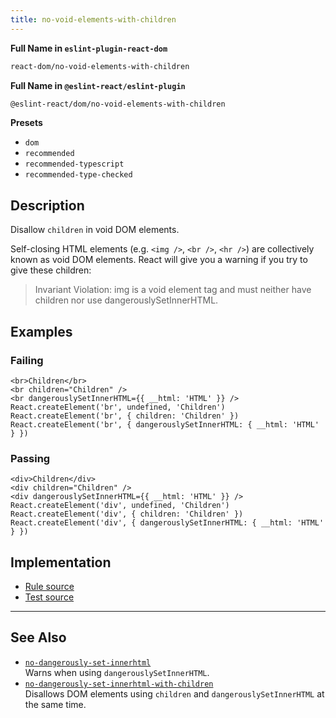 ```yaml
---
title: no-void-elements-with-children
---
```


**Full Name in `eslint-plugin-react-dom`**

```sh copy
react-dom/no-void-elements-with-children
```

**Full Name in `@eslint-react/eslint-plugin`**

```sh copy
@eslint-react/dom/no-void-elements-with-children
```

**Presets**

- `dom`
- `recommended`
- `recommended-typescript`
- `recommended-type-checked`

## Description

Disallow `children` in void DOM elements.

Self-closing HTML elements (e.g. `<img />`, `<br />`, `<hr />`) are collectively known as void DOM elements. React will give you a warning if you try to give these children:

> Invariant Violation: img is a void element tag and must neither have children nor use dangerouslySetInnerHTML.

## Examples

### Failing

```tsx
<br>Children</br>
<br children="Children" />
<br dangerouslySetInnerHTML={{ __html: 'HTML' }} />
React.createElement('br', undefined, 'Children')
React.createElement('br', { children: 'Children' })
React.createElement('br', { dangerouslySetInnerHTML: { __html: 'HTML' } })
```

### Passing

```tsx
<div>Children</div>
<div children="Children" />
<div dangerouslySetInnerHTML={{ __html: 'HTML' }} />
React.createElement('div', undefined, 'Children')
React.createElement('div', { children: 'Children' })
React.createElement('div', { dangerouslySetInnerHTML: { __html: 'HTML' } })
```

## Implementation

- [Rule source](https://github.com/Rel1cx/eslint-react/tree/main/packages/plugins/eslint-plugin-react-dom/src/rules/no-void-elements-with-children.ts)
- [Test source](https://github.com/Rel1cx/eslint-react/tree/main/packages/plugins/eslint-plugin-react-dom/src/rules/no-void-elements-with-children.spec.ts)

---

## See Also

- [`no-dangerously-set-innerhtml`](./dom-no-dangerously-set-innerhtml)\
  Warns when using `dangerouslySetInnerHTML`.
- [`no-dangerously-set-innerhtml-with-children`](./dom-no-dangerously-set-innerhtml-with-children)\
  Disallows DOM elements using `children` and `dangerouslySetInnerHTML` at the same time.
